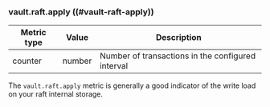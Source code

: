 ### vault.raft.apply ((#vault-raft-apply))

Metric type | Value   | Description
----------- | ------- | -----------
counter     | number  | Number of transactions in the configured interval

The `vault.raft.apply` metric is generally a good indicator of the write load
on your raft internal storage.